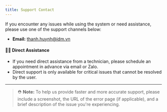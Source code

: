 ```yaml
---
title: Support Contact
---
```


If you encounter any issues while using the system or need assistance, please use one of the support channels below:

- **Email:** [thanh.huynh@idm.vn](mailto:thanh.huynh@idm.vn)

#### 🧑‍💻 Direct Assistance

- If you need direct assistance from a technician, please schedule an appointment in advance via email or Zalo.
- Direct support is only available for critical issues that cannot be resolved by the user.

---

> ⛑️ **Note:** To help us provide faster and more accurate support, please include a screenshot, the URL of the error page (if applicable), and a brief description of the issue you're experiencing.
